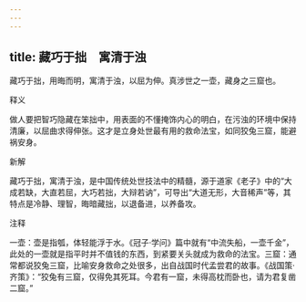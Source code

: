 ```yaml
---
---
---
```

title: 藏巧于拙　寓清于浊
---



藏巧于拙，用晦而明，寓清于浊，以屈为伸。真涉世之一壶，藏身之三窟也。

释义

做人要把智巧隐藏在笨拙中，用表面的不懂掩饰内心的明白，在污浊的环境中保持清廉，以屈曲求得伸张。这才是立身处世最有用的救命法宝，如同狡兔三窟，能避祸安身。

新解

藏巧于拙，寓清于浊，是中国传统处世技法中的精髓，源于道家《老子》中的“大成若缺，大直若屈，大巧若拙，大辩若讷”，可导出“大道无形，大音稀声”等，其特点是冷静、理智，晦暗藏拙，以退备进，以养备攻。

注释

一壶：壶是指瓠，体轻能浮于水。《冠子·学问》篇中就有“中流失船，一壶千金”，此处的一壶就是指平时并不值钱的东西，到紧要关头就成为救命的法宝。三窟：通常都说狡兔三窟，比喻安身救命之处很多，出自战国时代孟尝君的故事。《战国策·齐策》：“狡兔有三窟，仅得免其死耳。今君有一窟，未得高枕而卧也，请为君复凿二窟。”